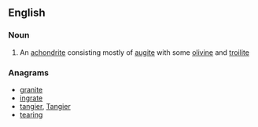 ==English==

===Noun===
{{en-noun}}

# An [[achondrite]] consisting mostly of [[augite]] with some [[olivine]] and [[troilite]]

===Anagrams===
* [[granite#English|granite]]
* [[ingrate#English|ingrate]]
* [[tangier#English|tangier]], [[Tangier#English|Tangier]]
* [[tearing#English|tearing]]